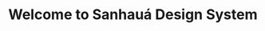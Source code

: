 
<Meta title="Index" />

<div className="sb-container">
  <div className="sb-section-title">
    <h1>Welcome to Sanhauá Design System</h1>
  </div>
</div>

<style>
  {`
  .sb-container {
    margin-bottom: 48px;
  }

  .sb-section {
    width: 100%;
    display: flex;
    flex-direction: row;
    gap: 20px;
  }

  .sb-section-title {
    margin-bottom: 32px;
  }

  @media screen and (max-width: 600px) {
    .sb-section {
      flex-direction: column;
    }
  }
  `}
</style>
